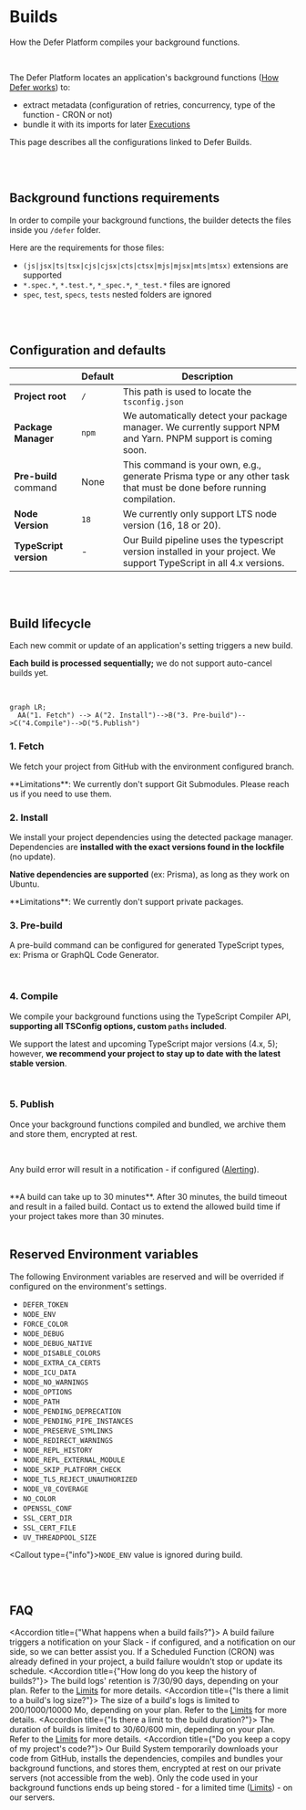 
# Builds

How the Defer Platform compiles your background functions.

<br />

The Defer Platform locates an application's background functions ([How
Defer works](/platform/how-defer-works)) to:

- extract metadata (configuration of retries, concurrency, type of the
  function - CRON or not)
- bundle it with its imports for later
  [Executions](/platform/executions)

This page describes all the configurations linked to Defer Builds.

<br />
<br />

## Background functions requirements

In order to compile your background functions, the builder detects the files inside you `/defer` folder.

Here are the requirements for those files:

- `(js|jsx|ts|tsx|cjs|cjsx|cts|ctsx|mjs|mjsx|mts|mtsx)` extensions are supported
- `*.spec.*`, `*.test.*`, `*_spec.*`, `*_test.*` files are ignored
- `spec`, `test`, `specs`, `tests` nested folders are ignored

<br />
<br />

## Configuration and defaults

|                        | Default | Description                                                                                                          |
| ---------------------- | ------- | -------------------------------------------------------------------------------------------------------------------- |
| **Project root**       | `/`     | This path is used to locate the `tsconfig.json`                                                                      |
| **Package Manager**    | `npm`   | We automatically detect your package manager. We currently support NPM and Yarn. PNPM support is coming soon.        |
| **Pre-build** command  | None    | This command is your own, e.g., generate Prisma type or any other task that must be done before running compilation. |
| **Node Version**       | `18`    | We currently only support LTS node version (16, 18 or 20).                                                           |
| **TypeScript version** | -       | Our Build pipeline uses the typescript version installed in your project. We support TypeScript in all 4.x versions. |

<br />
<br />

## Build lifecycle

Each new commit or update of an application's setting triggers a new
build.

**Each build is processed sequentially;** we do not support
auto-cancel builds yet.

<br />

```mermaid
graph LR;
  AA("1. Fetch") --> A("2. Install")-->B("3. Pre-build")-->C("4.Compile")-->D("5.Publish")
```

### 1. Fetch

We fetch your project from GitHub with the environment configured
branch.

<Callout type="info">
  **Limitations**: We currently don't support Git Submodules. Please reach us if
  you need to use them.
</Callout>

<br />

### 2. Install

We install your project dependencies using the detected package
manager. Dependencies are **installed with the exact versions found in
the lockfile** (no update).

**Native dependencies are supported** (ex: Prisma), as long as they
work on Ubuntu.

<Callout type="info">
  **Limitations**: We currently don't support private packages.
</Callout>

<br />

### 3. Pre-build

A pre-build command can be configured for generated TypeScript types,
ex: Prisma or GraphQL Code Generator.

<br />

### 4. Compile

We compile your background functions using the TypeScript Compiler
API, **supporting all TSConfig options, custom `paths` included**.

We support the latest and upcoming TypeScript major versions (4.x, 5);
however, **we recommend your project to stay up to date with the
latest stable version**.

<br />

### 5. Publish

Once your background functions compiled and bundled, we archive them
and store them, encrypted at rest.

<br />

Any build error will result in a notification - if configured
([Alerting](/platform/alerting)).

<br />

<Callout type="info">
  **A build can take up to 30 minutes**. After 30 minutes, the build timeout and
  result in a failed build. Contact us to extend the allowed build time if your
  project takes more than 30 minutes.
</Callout>

<br />
<br />

## Reserved Environment variables

The following Environment variables are reserved and will be overrided if configured on the environment's settings.

- `DEFER_TOKEN`
- `NODE_ENV`
- `FORCE_COLOR`
- `NODE_DEBUG`
- `NODE_DEBUG_NATIVE`
- `NODE_DISABLE_COLORS`
- `NODE_EXTRA_CA_CERTS`
- `NODE_ICU_DATA`
- `NODE_NO_WARNINGS`
- `NODE_OPTIONS`
- `NODE_PATH`
- `NODE_PENDING_DEPRECATION`
- `NODE_PENDING_PIPE_INSTANCES`
- `NODE_PRESERVE_SYMLINKS`
- `NODE_REDIRECT_WARNINGS`
- `NODE_REPL_HISTORY`
- `NODE_REPL_EXTERNAL_MODULE`
- `NODE_SKIP_PLATFORM_CHECK`
- `NODE_TLS_REJECT_UNAUTHORIZED`
- `NODE_V8_COVERAGE`
- `NO_COLOR`
- `OPENSSL_CONF`
- `SSL_CERT_DIR`
- `SSL_CERT_FILE`
- `UV_THREADPOOL_SIZE`

<Callout type={"info"}>`NODE_ENV` value is ignored during build.</Callout>

<br />
<br />

## FAQ

<Accordion title={"What happens when a build fails?"}>
  A build failure triggers a notification on your Slack - if configured, and a
  notification on our side, so we can better assist you. If a Scheduled Function
  (CRON) was already defined in your project, a build failure wouldn't stop or
  update its schedule.
</Accordion>
<Accordion title={"How long do you keep the history of builds?"}>
  The build logs' retention is 7/30/90 days, depending on your plan. Refer to
  the [Limits](/platform/limits) for more details.
</Accordion>
<Accordion title={"Is there a limit to a build's log size?"}>
  The size of a build's logs is limited to 200/1000/10000 Mo, depending on your
  plan. Refer to the [Limits](/platform/limits) for more details.
</Accordion>
<Accordion title={"Is there a limit to the build duration?"}>
  The duration of builds is limited to 30/60/600 min, depending on your plan.
  Refer to the [Limits](/platform/limits) for more details.
</Accordion>
<Accordion title={"Do you keep a copy of my project's code?"}>
  Our Build System temporarily downloads your code from GitHub, installs the
  dependencies, compiles and bundles your background functions, and stores them,
  encrypted at rest on our private servers (not accessible from the web). Only
  the code used in your background functions ends up being stored - for a
  limited time ([Limits](/platform/limits)) - on our servers.
</Accordion>
